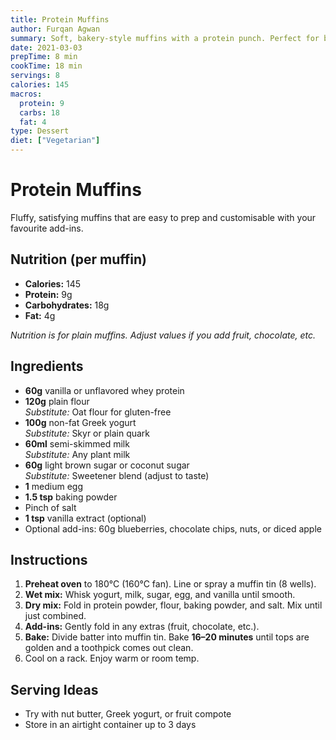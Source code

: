 ```yaml
---
title: Protein Muffins
author: Furqan Agwan
summary: Soft, bakery-style muffins with a protein punch. Perfect for breakfast or a snack.
date: 2021-03-03
prepTime: 8 min
cookTime: 18 min
servings: 8
calories: 145
macros:
  protein: 9
  carbs: 18
  fat: 4
type: Dessert
diet: ["Vegetarian"]
---
```


# Protein Muffins

Fluffy, satisfying muffins that are easy to prep and customisable with your favourite add-ins.

## Nutrition (per muffin)

- **Calories:** 145
- **Protein:** 9g
- **Carbohydrates:** 18g
- **Fat:** 4g

_Nutrition is for plain muffins. Adjust values if you add fruit, chocolate, etc._

## Ingredients

- **60g** vanilla or unflavored whey protein
- **120g** plain flour  
  _Substitute:_ Oat flour for gluten-free
- **100g** non-fat Greek yogurt  
  _Substitute:_ Skyr or plain quark
- **60ml** semi-skimmed milk  
  _Substitute:_ Any plant milk
- **60g** light brown sugar or coconut sugar  
  _Substitute:_ Sweetener blend (adjust to taste)
- **1** medium egg
- **1.5 tsp** baking powder
- Pinch of salt
- **1 tsp** vanilla extract (optional)
- Optional add-ins: 60g blueberries, chocolate chips, nuts, or diced apple

## Instructions

1. **Preheat oven** to 180°C (160°C fan). Line or spray a muffin tin (8 wells).
2. **Wet mix:** Whisk yogurt, milk, sugar, egg, and vanilla until smooth.
3. **Dry mix:** Fold in protein powder, flour, baking powder, and salt. Mix until just combined.
4. **Add-ins:** Gently fold in any extras (fruit, chocolate, etc.).
5. **Bake:** Divide batter into muffin tin. Bake **16–20 minutes** until tops are golden and a toothpick comes out clean.
6. Cool on a rack. Enjoy warm or room temp.

## Serving Ideas

- Try with nut butter, Greek yogurt, or fruit compote
- Store in an airtight container up to 3 days
